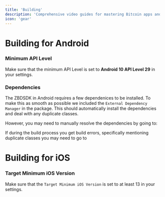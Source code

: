 ```yaml
---
title: 'Building'
description: 'Comprehensive video guides for mastering Bitcoin apps and games with ZBD.'
icon: 'gear'
---
```


# Building for Android

### Minimum API Level

Make sure that the minimum API Level is set to **Android 10 API Level 29** in your settings. 

<Steps>
  <Step title="Build Settings">
  </Step>
  <Step title="Player Settings">
  </Step>
  <Step title="Other Settings">
  </Step>
  <Step title="Identification">
  </Step>
  <Step title="Minimum API Level">
  </Step>
</Steps> 

### Dependencies

The ZBDSDK in Android requires a few dependenices to be installed. To make this as smooth as possible we included the `External Dependency Manager` in the package. This should automatically install the dependencies and deal with any duplicate classes.

However, you may need to manually resolve the dependencies by going to:

<Steps>
  <Step title="Assets">
  </Step>
  <Step title="External Dependency Manager">
  </Step>
  <Step title="Android Resolver">
  </Step>
  <Step title="Resolve">
  </Step>
</Steps>

If during the build process you get build errors, specifically mentioning duplicate classes you may need to go to 

<Steps>
  <Step title="Assets">
  </Step>
  <Step title="External Dependency Manager">
  </Step>
  <Step title="Android Resolver">
  </Step>
  <Step title="Delete Resolved Libraries">
  </Step>
</Steps>

# Building for iOS

### Target Minimum iOS Version

Make sure that the `Target Minimum iOS Version` is set to at least 13 in your settings.